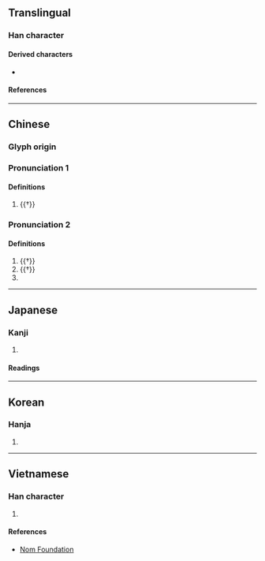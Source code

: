 {{character info/new}}
==Translingual==

===Han character===
{{Han char|rn=29|rad=又|as=07|sn=9|four=77247|canj=RSSE,RYSE|ids=⿰⿸⿰丨コ𠄠⿱コ又}}

====Derived characters====
* {{l|mul|[[假]], [[婽]], [[徦]], [[溊]], [[猳]], [[暇]], [[腵]], [[椵]], [[煆]], [[犌]], [[瑕]], [[遐]], [[睱]], [[碬]], [[嘏]], [[蝦]], [[豭]], [[貑]], [[赮]], [[鍜]], [[騢]], [[鰕]]([[𫚥]]), [[葭]], [[霞]], [[麚]]}}

====References====
{{Han ref|kx=0166.110|dkj=03165|dj=0378.050|hdz=10398.040|uh=53DA}}

----

==Chinese==
{{zh-forms}}
{{attention|zh|fixed module error, then realized there are other problems}}

===Glyph origin===
{{Han etym}}

===Pronunciation 1===
{{zh-pron
|m=jiǎ
|mc=y
|oc=y
|cat=v
}}

====Definitions====
{{zh-hanzi}}

# {{†}} {{zh-original|假|to [[borrow]]}}

===Pronunciation 2===
{{zh-pron
|m=xiá
|cat=pn
}}

====Definitions====
{{zh-hanzi}}

# {{†}} {{zh-alt-form|瑕}}
# {{†}} {{zh-alt-form|遐}}
# {{surname|zh}}

----

==Japanese==

===Kanji===
{{ja-kanji|grade=|rs=又07}}

# {{rfdef|ja|sort=又07}}

====Readings====
{{ja-readings
|on=か, け, げ
|kun=かりる, かす
}}

----

==Korean==

===Hanja===
{{ko-hanja|가}}

# {{rfdef|ko|sort=又07}}

----

==Vietnamese==

===Han character===
{{vi-readings|rs=又07|reading=[[giả]]}}

# {{rfdef|vi|sort=又07}}

====References====
* [http://nomfoundation.org/common/nom_details.php?codepoint=53da Nom Foundation]